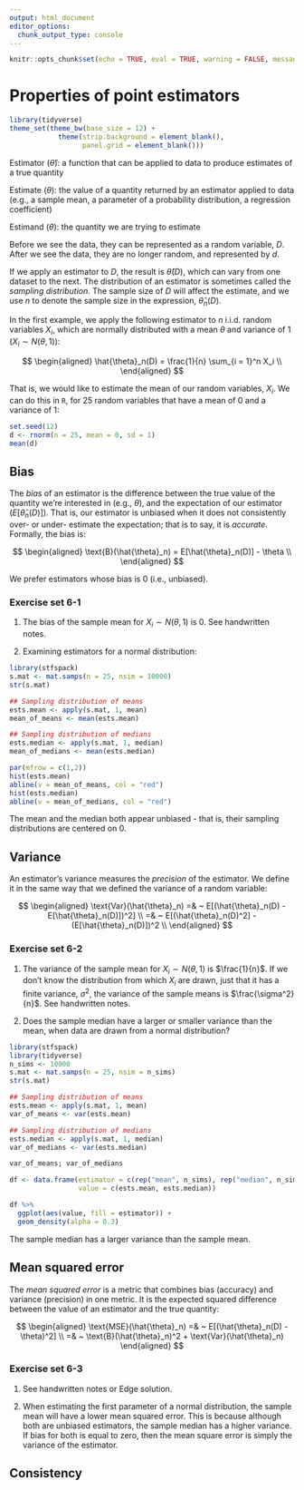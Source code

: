 ```yaml
---
output: html_document
editor_options: 
  chunk_output_type: console
---
```


```r
knitr::opts_chunk$set(echo = TRUE, eval = TRUE, warning = FALSE, message = FALSE)
```

# Properties of point estimators {#estimators}

```r
library(tidyverse)
theme_set(theme_bw(base_size = 12) + 
            theme(strip.background = element_blank(), 
                  panel.grid = element_blank())) 
```

Estimator ($\hat{\theta}$): a function that can be applied to data to produce estimates of a true quantity

Estimate ($\theta$): the value of a quantity returned by an estimator applied to data (e.g., a sample mean, a parameter of a probability distribution, a regression coefficient)

Estimand ($\theta$): the quantity we are trying to estimate

Before we see the data, they can be represented as a random variable, $D$. After we see the data, they are no longer random, and represented by $d$. 

If we apply an estimator to $D$, the result is $\hat{\theta}(D)$, which can vary from one dataset to the next. The distribution of an estimator is sometimes called the *sampling distribution*. The sample size of $D$ will affect the estimate, and we use $n$ to denote the sample size in the expression, $\hat{\theta}_n(D)$. 

In the first example, we apply the following estimator to $n$ i.i.d. random variables $X_i$, which are normally distributed with a mean $\theta$ and variance of 1 ($X_i \sim N(\theta, 1)$):

$$
\begin{aligned}
\hat{\theta}_n(D) = \frac{1}{n} \sum_{i = 1}^n X_i \\
\end{aligned}
$$

That is, we would like to estimate the mean of our random variables, $X_i$. We can do this in `R`, for 25 random variables that have a mean of 0 and a variance of 1:

```r
set.seed(12)
d <- rnorm(n = 25, mean = 0, sd = 1)
mean(d)
```

## Bias

The *bias* of an estimator is the difference between the true value of the quantity we're interested in
(e.g., $\theta$), and the expectation of our estimator ($E[\hat{\theta}_n(D)]$). That is, our estimator is unbiased when it does not consistently over- or under- estimate the expectation; that is to say, it is *accurate*. Formally, the bias is:

$$
\begin{aligned}
\text{B}(\hat{\theta}_n) = E[\hat{\theta}_n(D)] - \theta \\
\end{aligned}
$$

We prefer estimators whose bias is 0 (i.e., unbiased).   

### Exercise set 6-1

1. The bias of the sample mean for $X_i \sim N(\theta, 1)$ is 0. See handwritten notes. 

2. Examining estimators for a normal distribution:

```r
library(stfspack)
s.mat <- mat.samps(n = 25, nsim = 10000)
str(s.mat)

## Sampling distribution of means
ests.mean <- apply(s.mat, 1, mean)
mean_of_means <- mean(ests.mean)

## Sampling distribution of medians
ests.median <- apply(s.mat, 1, median)
mean_of_medians <- mean(ests.median)

par(mfrow = c(1,2))
hist(ests.mean)
abline(v = mean_of_means, col = "red")
hist(ests.median)
abline(v = mean_of_medians, col = "red")
```

The mean and the median both appear unbiased - that is, their sampling distributions are centered on 0. 

## Variance

An estimator's variance measures the *precision* of the estimator. We define it in the same way that we defined the variance of a random variable:

$$
\begin{aligned}
\text{Var}(\hat{\theta}_n) =& ~ E[(\hat{\theta}_n(D) - E[\hat{\theta}_n(D)])^2] \\
=& ~ E[(\hat{\theta}_n(D)^2] - (E[\hat{\theta}_n(D)])^2 \\
\end{aligned}
$$

### Exercise set 6-2

1. The variance of the sample mean for $X_i \sim N(\theta, 1)$ is $\frac{1}{n}$. If we don't know the distribution from which $X_i$ are drawn, just that it has a finite variance, $\sigma^2$, the variance of the sample means is $\frac{\sigma^2}{n}$. See handwritten notes. 

2. Does the sample median have a larger or smaller variance than the mean, when data are drawn from a normal distribution?

```r
library(stfspack) 
library(tidyverse)
n_sims <- 10000
s.mat <- mat.samps(n = 25, nsim = n_sims)
str(s.mat)

## Sampling distribution of means
ests.mean <- apply(s.mat, 1, mean)
var_of_means <- var(ests.mean)

## Sampling distribution of medians
ests.median <- apply(s.mat, 1, median)
var_of_medians <- var(ests.median)

var_of_means; var_of_medians

df <- data.frame(estimator = c(rep("mean", n_sims), rep("median", n_sims)), 
                 value = c(ests.mean, ests.median))

df %>% 
  ggplot(aes(value, fill = estimator)) + 
  geom_density(alpha = 0.3)

```

The sample median has a larger variance than the sample mean. 

## Mean squared error

The *mean squared error* is a metric that combines bias (accuracy) and variance (precision) in one metric. It is the expected squared difference between the value of an estimator and the true quantity:

$$
\begin{aligned}
\text{MSE}(\hat{\theta}_n) =& ~ E[(\hat{\theta}_n(D) - \theta)^2] \\
=& ~ \text{B}(\hat{\theta}_n)^2 + \text{Var}(\hat{\theta}_n)
\end{aligned}
$$

### Exercise set 6-3

1. See handwritten notes or Edge solution. 

2. When estimating the first parameter of a normal distribution, the sample mean will have a lower mean squared error. This is because although both are unbiased estimators, the sample median has a higher variance. If bias for both is equal to zero, then the mean square error is simply the variance of the estimator. 

## Consistency

